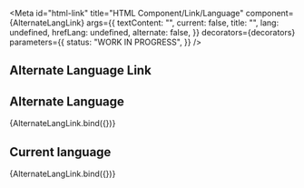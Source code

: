 <!-- @license CC0-1.0 -->


<Meta
  id="html-link"
  title="HTML Component/Link/Language"
  component={AlternateLangLink}
  args={{
    textContent: "",
    current: false,
    title: "",
    lang: undefined,
    hrefLang: undefined,
    alternate: false,
  }}
  decorators={decorators}
  parameters={{
    status: "WORK IN PROGRESS",
  }}
/>

## Alternate Language Link

## Alternate Language

<Canvas>
  <Story
    name="Alternate"
    args={{
      alternate: true,
      hrefLang: "en",
      lang: "en",
      textContent: "EN",
      title: "This page in English",
    }}
  >
    {AlternateLangLink.bind({})}
  </Story>
</Canvas>

## Current language

<Canvas>
  <Story
    name="Current"
    args={{
      current: true,
      hrefLang: "en",
      lang: "en",
      textContent: "EN",
      title: "This page in English",
    }}
  >
    {AlternateLangLink.bind({})}
  </Story>
</Canvas>
